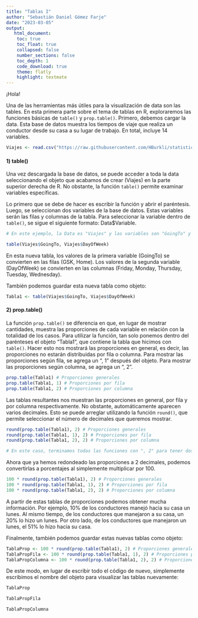 ---
title: "Tablas I"
author: "Sebastián Daniel Gómez Farje"
date: "2023-03-05"
output: 
   html_document:
    toc: true
    toc_float: true
    collapsed: false
    number_sections: false
    toc_depth: 1
    code_download: true
    theme: flatly
    highlight: textmate
---

¡Hola!

Una de las herramientas más útiles para la visualización de data son las tables. En esta primera parte sobre el tema de tablas en R, exploraremos las funciones básicas de `table()` y `prop.table()`. Primero, debemos cargar la data. Esta base de datos muestra los tiempos de víaje que realiza un conductor desde su casa a su lugar de trabajo. En total, incluye 14 variables. 

```{r}
Viajes <- read.csv("https://raw.githubusercontent.com/HBurkli/statistics-for-social-sciences.github.io/main/Bases_de_datos/travel_times.csv")
```


#### 1) table()

Una vez descargada la base de datos, se puede acceder a toda la data seleccionando el objeto que acabamos de crear (Viajes) en la parte superior derecha de R. No obstante, la función `table()` permite examinar variables específicas.

Lo primero que se debe de hacer es escribir la función y abrir el paréntesis. Luego, se seleccionan dos variables de la base de datos. Estas variables serán las filas y columnas de la tabla. Para seleccionar la variable dentro de `table()`, se sigue el siguiente formato: Data$Variable. 

```{r}
# En este ejemplo, la Data es "Viajes" y las variables son "GoingTo" y "DayOfWeek"

table(Viajes$GoingTo, Viajes$DayOfWeek)
```

En esta nueva tabla, los valores de la primera variable (GoingTo) se convierten en las filas (GSK, Home). Los valores de la segunda variable (DayOfWeek) se convierten en las columnas (Friday, Monday, Thursday, Tuesday, Wednesday).

También podemos guardar esta nueva tabla como objeto:

```{r}
Tabla1 <- table(Viajes$GoingTo, Viajes$DayOfWeek)
```


#### 2) prop.table()

La función `prop.table()` se diferencia en que, en lugar de mostrar cantidades, muestra las proporciones de cada variable en relación con la totalidad de los casos. Para utilizar la función, tan solo ponemos dentro del parénteses el objeto "Tabla1", que contiene la tabla que hicimos con `table()`. Hacer esto nos mostrará las proporciones en general, es decir, las proporciones no estarán distribuidas por fila o columna. Para mostrar las proporciones según fila, se agrega un ", 1" después del objeto. Para mostrar las proporciones según columna, se agrega un ", 2".

```{r}
prop.table(Tabla1) # Proporciones generales
prop.table(Tabla1, 1) # Proporciones por fila
prop.table(Tabla1, 2) # Proporciones por columna
```

Las tablas resultantes nos muestran las proporciones en general, por fila y por columna respectivamente. No obstante, automáticamente aparecen varios decimales. Esto se puede arreglar utilizando la función `round()`, que permite seleccionar el número de decimales que queremos mostrar.

```{r}
round(prop.table(Tabla1), 2) # Proporciones generales
round(prop.table(Tabla1, 1), 2) # Proporciones por fila
round(prop.table(Tabla1, 2), 2) # Proporciones por columna

# En este caso, terminamos todas las funciones con ", 2" para tener dos decimales, pero esto puede ser cambiado a gusto
```

Ahora que ya hemos redondeado las proporciones a 2 decimales, podemos convertirlas a porcentajes al simplemente multiplicar por 100.

```{r}
100 * round(prop.table(Tabla1), 2) # Proporciones generales
100 * round(prop.table(Tabla1, 1), 2) # Proporciones por fila
100 * round(prop.table(Tabla1, 2), 2) # Proporciones por columna
```

A partir de estas tablas de proporciones podemos obtener mucha información. Por ejemplo, 10% de los conductores manejó hacia su casa un lunes. Al mismo tiempo, de los conductores que manejaron a su casa, un 20% lo hizo un lunes. Por otro lado, de los conductores que manejaron un lunes, el 51% lo hizo hacia su casa.

Finalmente, también podemos guardar estas nuevas tablas como objeto:

```{r}
TablaProp <- 100 * round(prop.table(Tabla1), 2) # Proporciones generales
TablaPropFila <- 100 * round(prop.table(Tabla1, 1), 2) # Proporciones por fila
TablaPropColumna <- 100 * round(prop.table(Tabla1, 2), 2) # Proporciones por columna
```

De este modo, en lugar de escribir todo el código de nuevo, simplemente escribimos el nombre del objeto para visualizar las tablas nuevamente:

```{r}
TablaProp

TablaPropFila

TablaPropColumna
```

